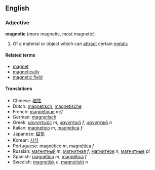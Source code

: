 ==English==
===Adjective===
'''magnetic''' (more magnetic, most magnetic)

# Of a material or object which can [[attract]] certain [[metal]]s

====Related terms====
*[[magnet]]
*[[magnetically]]
*[[magnetic field]]

====Translations====
*Chinese: [[磁性]]
*Dutch: [[magnetisch]], [[magnetische]]
*French: [[magnétique]] ''m/f''
*German: [[magnetisch]]
*Greek: [[μαγνητικός]] ''m'', [[μαγνητική]] ''f'', [[μαγνητικό]] ''n''
*Italian: [[magnetico]] ''m'', [[magnetica]] ''f''
*Japanese: [[磁気]]
*Korean: [[자석]]
*Portuguese: [[magnético]] ''m'', [[magnética]] ''f''
*Russian: [[магнитный]] ''m'', [[магнитная]] ''f'', [[магнитное]] ''n'', [[магнитные]] ''pl''
*Spanish: [[magnético]] ''m'', [[magnética]] ''f''
*Swedish: [[magnetisk]] ''c'', [[magnetiskt]] ''n''